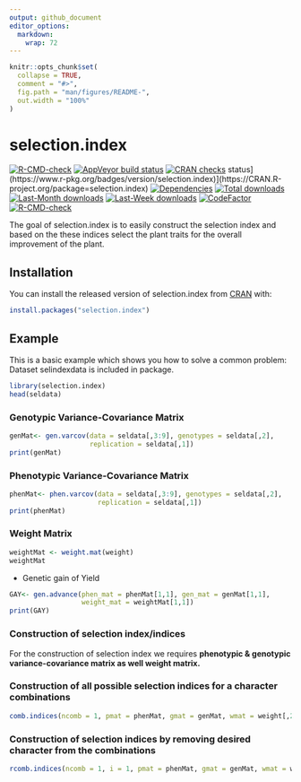 ```yaml
---
output: github_document
editor_options: 
  markdown: 
    wrap: 72
---
```


<!-- README.md is generated from README.Rmd. Please edit that file -->

```r
knitr::opts_chunk$set(
  collapse = TRUE,
  comment = "#>",
  fig.path = "man/figures/README-",
  out.width = "100%"
)
```

# selection.index

<!-- badges: start -->

[![R-CMD-check](https://github.com/zankrut20/selection.index/workflows/R-CMD-check/badge.svg)](https://github.com/zankrut20/selection.index/actions)
[![AppVeyor build
status](https://ci.appveyor.com/api/projects/status/github/zankrut20/selection.index?branch=master&svg=true)](https://ci.appveyor.com/project/zankrut20/selection.index)
[![CRAN
checks](https://cranchecks.info/badges/summary/selection.index)](https://cran.r-project.org/web/checks/check_results_selection.index.html)
status](https://www.r-pkg.org/badges/version/selection.index)](https://CRAN.R-project.org/package=selection.index)
[![Dependencies](https://tinyverse.netlify.com/badge/selection.index)](https://cran.r-project.org/package=selection.index)
[![Total
downloads](http://cranlogs.r-pkg.org/badges/grand-total/selection.index?color=blue)](https://cran.r-project.org/package=selection.index)
[![Last-Month
downloads](http://cranlogs.r-pkg.org/badges/last-month/selection.index?color=green)](https://cran.r-project.org/package=selection.index)
[![Last-Week
downloads](http://cranlogs.r-pkg.org/badges/last-week/selection.index?color=green)](https://cran.r-project.org/package=selection.index)
[![CodeFactor](https://www.codefactor.io/repository/github/zankrut20/selection.index/badge)](https://www.codefactor.io/repository/github/zankrut20/selection.index)
[![R-CMD-check](https://github.com/zankrut20/selection.index/actions/workflows/R-CMD-check.yaml/badge.svg)](https://github.com/zankrut20/selection.index/actions/workflows/R-CMD-check.yaml)
<!-- badges: end -->

The goal of selection.index is to easily construct the selection index
and based on the these indices select the plant traits for the overall
improvement of the plant.

## Installation

You can install the released version of selection.index from
[CRAN](https://CRAN.R-project.org) with:

``` r
install.packages("selection.index")
```

## Example

This is a basic example which shows you how to solve a common problem:
Dataset selindexdata is included in package.

```r
library(selection.index)
head(seldata)
```

### Genotypic Variance-Covariance Matrix

```r
genMat<- gen.varcov(data = seldata[,3:9], genotypes = seldata[,2],
                    replication = seldata[,1])
print(genMat)
```

### Phenotypic Variance-Covariance Matrix

```r
phenMat<- phen.varcov(data = seldata[,3:9], genotypes = seldata[,2],
                      replication = seldata[,1])
print(phenMat)
```

### Weight Matrix
```r
weightMat <- weight.mat(weight)
weightMat
```

-   Genetic gain of Yield

```r
GAY<- gen.advance(phen_mat = phenMat[1,1], gen_mat = genMat[1,1],
                  weight_mat = weightMat[1,1])
print(GAY)
```

### Construction of selection index/indices

For the construction of selection index we requires **phenotypic &
genotypic variance-covariance matrix as well weight matrix.**<br>

### Construction of all possible selection indices for a character combinations

```r
comb.indices(ncomb = 1, pmat = phenMat, gmat = genMat, wmat = weight[,2:3], wcol = 1, GAY = GAY)
```

### Construction of selection indices by removing desired character from the combinations

```r
rcomb.indices(ncomb = 1, i = 1, pmat = phenMat, gmat = genMat, wmat = weight[,2:3], wcol = 1, GAY = GAY)
```
